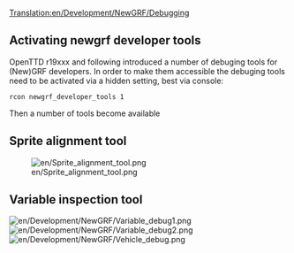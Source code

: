 [[Translation:en/Development/NewGRF/Debugging]]

== Activating newgrf developer tools ==
OpenTTD r19xxx and following introduced a number of debuging tools for (New)GRF developers. In order to make them accessible the debuging tools need to be activated via a hidden setting, best via console:
<pre>
rcon newgrf_developer_tools 1
</pre>

Then a number of tools become available

== Sprite alignment tool ==
[[File:en/Sprite alignment tool.png]]


== Variable inspection tool ==
[[File:en/Development/NewGRF/Variable debug1.png]]
[[File:en/Development/NewGRF/Variable debug2.png]]
[[File:en/Development/NewGRF/Vehicle debug.png]]